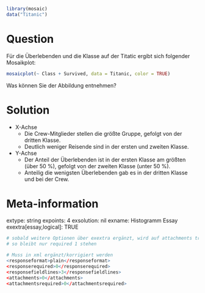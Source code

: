 ```r
library(mosaic)
data("Titanic")
```

Question
========

Für die Überlebenden und die Klasse auf der Titatic ergibt sich folgender Mosaikplot:

```r
mosaicplot(~ Class + Survived, data = Titanic, color = TRUE)
```

Was können Sie der Abbildung entnehmen?

Solution
========

- X-Achse
  - Die Crew-Mitglieder stellen die größte Gruppe, gefolgt von der dritten Klasse. 
  - Deutlich weniger Reisende sind in der ersten und zweiten Klasse.
- Y-Achse
  - Der Anteil der Überlebenden ist in der ersten Klasse am größten (über 50 %), gefolgt von der zweiten Klasse (unter 50 %). 
  - Anteilig die wenigsten Überlebenden gab es in der dritten Klasse und bei der Crew.


Meta-information
================
extype: string
expoints: 4
exsolution: nil
exname: Histogramm Essay
exextra[essay,logical]: TRUE

```r
# sobald weitere Optionen über exextra ergänzt, wird auf attachments true umgeschaltet
# so bleibt nur required 1 stehen

# Muss in xml ergänzt/korrigiert werden
<responseformat>plain</responseformat>
<responserequired>0</responserequired>
<responsefieldlines>3</responsefieldlines>
<attachments>0</attachments>
<attachmentsrequired>0</attachmentsrequired>

```

